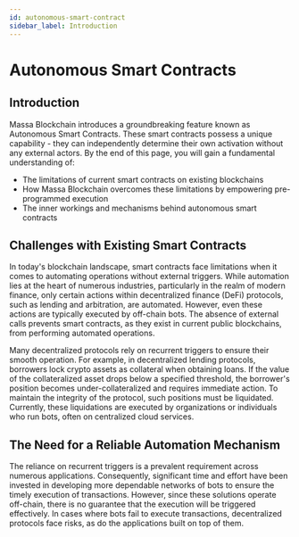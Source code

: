 ```yaml
---
id: autonomous-smart-contract
sidebar_label: Introduction
---
```


# Autonomous Smart Contracts

## Introduction

Massa Blockchain introduces a groundbreaking feature known as Autonomous Smart Contracts. 
These smart contracts possess a unique capability - they can independently determine their own activation without any external actors. 
By the end of this page, you will gain a fundamental understanding of:

- The limitations of current smart contracts on existing blockchains
- How Massa Blockchain overcomes these limitations by empowering pre-programmed execution
- The inner workings and mechanisms behind autonomous smart contracts

## Challenges with Existing Smart Contracts

In today's blockchain landscape, smart contracts face limitations when it comes to automating operations without external triggers. 
While automation lies at the heart of numerous industries, particularly in the realm of modern finance, only 
certain actions within decentralized finance (DeFi) protocols, such as lending and arbitration, are automated. 
However, even these actions are typically executed by off-chain bots. The absence of external calls prevents smart contracts, 
as they exist in current public blockchains, from performing automated operations.

Many decentralized protocols rely on recurrent triggers to ensure their smooth operation. 
For example, in decentralized lending protocols, borrowers lock crypto assets as collateral when obtaining loans. 
If the value of the collateralized asset drops below a specified threshold, the borrower's position becomes under-collateralized 
and requires immediate action. To maintain the integrity of the protocol, such positions must be liquidated. Currently, 
these liquidations are executed by organizations or individuals who run bots, often on centralized cloud services.

## The Need for a Reliable Automation Mechanism

The reliance on recurrent triggers is a prevalent requirement across numerous applications. 
Consequently, significant time and effort have been invested in developing more dependable networks of bots to ensure 
the timely execution of transactions. 
However, since these solutions operate off-chain, there is no guarantee that the execution will be triggered effectively. 
In cases where bots fail to execute transactions, decentralized protocols face risks, as do the applications built on top of them.